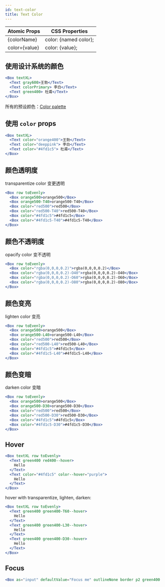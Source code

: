 ```yaml
---
id: text-color
title: Text Color
---
```


| Atomic Props  | CSS Properties        |
| ------------- | --------------------- |
| {colorName}   | color: {named color}; |
| color={value} | color: {value};       |

## 使用设计系统的颜色

```jsx live
<Box textXL>
  <Text gray600>王勃</Text>
  <Text colorPrimary> 李白</Text>
  <Text green400> 杜甫</Text>
</Box>
```

所有的预设颜色：[Color palette](/docs/design-system-color)

## 使用 `color` props

```jsx live
<Box textXL>
  <Text color="orange400">王勃</Text>
  <Text color="deeppink"> 李白</Text>
  <Text color="#4fd1c5"> 杜甫</Text>
</Box>
```

## 颜色透明度

transparentize color 变更透明

```jsx live
<Box row toEvenly>
  <Box orange500>orange500</Box>
  <Box orange500-T40>orange500-T40</Box>
  <Box color="red500">red500</Box>
  <Box color="red500-T40">red500-T40</Box>
  <Box color="#4fd1c5">#4fd1c5</Box>
  <Box color="#4fd1c5-T40">#4fd1c5-T40</Box>
</Box>
```

## 颜色不透明度

opacify color 变不透明

```jsx live
<Box row toEvenly>
  <Box color="rgba(0,0,0,0.2)">rgba(0,0,0,0.2)</Box>
  <Box color="rgba(0,0,0,0.2)-O40">rgba(0,0,0,0.2)-O40</Box>
  <Box color="rgba(0,0,0,0.2)-O60">rgba(0,0,0,0.2)-O60</Box>
  <Box color="rgba(0,0,0,0.2)-O80">rgba(0,0,0,0.2)-O80</Box>
</Box>
```

## 颜色变亮

lighten color 变亮

```jsx live
<Box row toEvenly>
  <Box orange500>orange500</Box>
  <Box orange500-L40>orange500-L40</Box>
  <Box color="red500">red500</Box>
  <Box color="red500-L40">red500-L40</Box>
  <Box color="#4fd1c5">#4fd1c5</Box>
  <Box color="#4fd1c5-L40">#4fd1c5-L40</Box>
</Box>
```

## 颜色变暗

darken color 变暗

```jsx live
<Box row toEvenly>
  <Box orange500>orange500</Box>
  <Box orange500-D30>orange500-D30</Box>
  <Box color="red500">red500</Box>
  <Box color="red500-D30">red500-D30</Box>
  <Box color="#4fd1c5">#4fd1c5</Box>
  <Box color="#4fd1c5-D30">#4fd1c5-D30</Box>
</Box>
```

## Hover

```jsx live
<Box textXL row toEvenly>
  <Text green400 red400--hover>
    Hello
  </Text>
  <Text color="#4fd1c5" color--hover="purple">
    Hello
  </Text>
</Box>
```

hover with transparentize, lighten, darken:

```jsx live
<Box textXL row toEvenly>
  <Text green400 green400-T60--hover>
    Hello
  </Text>
  <Text green400 green400-L30--hover>
    Hello
  </Text>
  <Text green400 green400-D30--hover>
    Hello
  </Text>
</Box>
```

## Focus

```jsx live
<Box as="input" defaultValue="Focus me" outlineNone border p2 green400 red400--focus />
```
